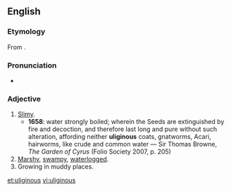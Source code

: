 ==English==

===Etymology===
From {{etyl|la|en}} {{term|uliginosus|ūlīginōsus|swampy}}.

===Pronunciation===
* {{IPA|/juːˈlɪdʒɪnəs/|lang=en}}

===Adjective===
{{en-adj}}

# [[slimy|Slimy]].
#* '''1658''': water strongly boiled; wherein the Seeds are extinguished by fire and decoction, and therefore last long and pure without such alteration, affording neither '''uliginous''' coats, gnatworms, Acari, hairworms, like crude and common water — Sir Thomas Browne, ''The Garden of Cyrus'' (Folio Society 2007, p. 205)
# [[marshy|Marshy]], [[swampy]], [[waterlogged]].
# Growing in muddy places.
#: {{rfquotek|Woodward}}

[[et:uliginous]]
[[vi:uliginous]]